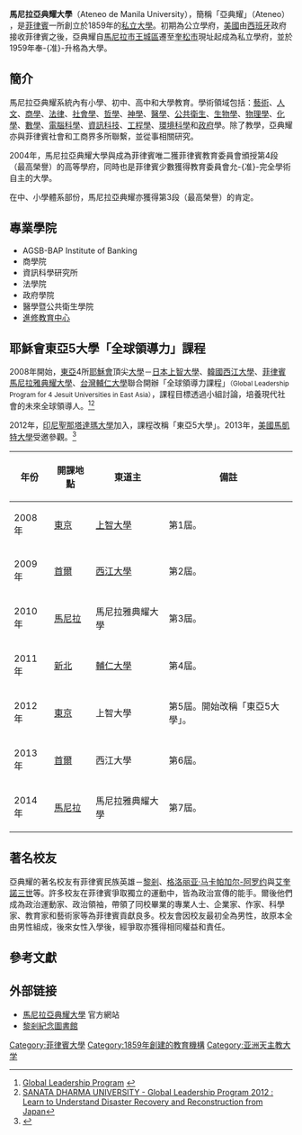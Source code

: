 {{Veil|time=2015-09-12T06:27:35+00:00}}
{{Infobox University
|native_name    = Pamantasang Ateneo de Manila
|name           = 馬尼拉亞典耀大學
|latin_name     = Universitas Athenaea Manilensis
|former_names   = Escuela Municipal de Manila（1859-1865）；<br />Ateneo Municipal de Manila（1865-1901）；<br />Ateneo de Manila（1901-至今）
|image_name     = Ateneo de Manila skyline 4.jpg
|motto          = ''Lux in Domino'' ([[拉丁文|拉丁文]])
|mottoeng       = Light in the Lord 
|established    = 10 December 1859
|type           = [[私立大學|私立]][[羅馬天主教|羅馬天主教]][[耶穌會|耶穌會]]
|president      = {{le|Bienvenido Nebres}}
|city           = [[奎松市|奎松市]]
|state          = [[馬尼拉大都會|馬尼拉大都會]]
|country        = {{flagcountry|Philippines}}
|students       = 11,709
|undergrad      = 7,731
|postgrad       = 3,978 
|staff          = 1,103
|campus         = 1.2 km²（羅耀拉高原校區）,<br />5,000 m²（洛克威爾校區-亞典耀專業學院） 
|colors         = 藍與白{{color box|#120a8f}}{{color box|white}}
|free_label     = 校歌
|free           = {{le|A Song for Mary|Culture and traditions of the Ateneo de Manila#A Song for Mary}}
|mascot         = {{le|Culture and traditions of the Ateneo de Manila|Culture and traditions of the Ateneo de Manila|Blue Eagle}}
|nickname       = {{link-en|亞典耀藍鷹|Ateneo Blue Eagles}}
|fightsong      = ''Blue Eagle, the King''
|affiliations   = [[亞洲基督教大學協會|ACUCA]]、東南亞與東亞天主教學院暨大學協會、[[东盟大学联盟|AUN]]、Jesuit Conference for East Asia & Oceania、菲律賓大學體育協會、[[和平大學|和平大學聯盟]]等 
|website        = [http://www.ateneo.edu www.ateneo.edu]
|logo           = 
}}

'''馬尼拉亞典耀大學'''（Ateneo de Manila University），簡稱「亞典耀」（Ateneo） ，是[[菲律賓|菲律賓]]一所創立於1859年的[[私立大學|私立大學]]。初期為公立學府，[[美國|美國]]由[[西班牙|西班牙]]政府接收菲律賓之後，亞典耀自[[馬尼拉市|馬尼拉市]][[王城區|王城區]]遷至[[奎松市|奎松市]]現址起成為私立學府，並於1959年奉-{准}-升格為大學。
<!--Its main campus in [[Quezon_City#Loyola_Heights|Loyola Heights]], [[Quezon_City|Quezon City]], [[Metro_Manila|Metro Manila]] is home to the university's [[Loyola_Schools|college and graduate school]] units, as well as its high school and grade school. Two other campuses, in [[Rockwell_Center|Rockwell Center]] and Salcedo Village, both in [[Makati_City|Makati City]], house the university's professional schools of [[Ateneo_Graduate_School_of_Business|business]], [[Ateneo_Law_School|law]], and [[Ateneo_School_of_Government|government]]. A fourth facility in the Don Eugenio López, Sr. Medical Complex in Ortigas Center, [[Pasig_City|Pasig City]] houses its school of [[Ateneo_School_of_Medicine_and_Public_Health|medicine and public health]].-->

== 簡介 ==
馬尼拉亞典耀系統內有小學、初中、高中和大學教育。學術領域包括：[[藝術|藝術]]、[[人文|人文]]、[[商學|商學]]、[[法律|法律]]、[[社會學|社會學]]、[[哲學|哲學]]、[[神學|神學]]、[[醫學|醫學]]、[[公共衛生|公共衛生]]、[[生物學|生物學]]、[[物理學|物理學]]、[[化學|化學]]、[[數學|數學]]、[[電腦科學|電腦科學]]、[[資訊科技|資訊科技]]、[[工程學|工程學]]、[[環境科學|環境科學]]和[[政府|政府]]學。除了教學，亞典耀亦與菲律賓社會和工商界多所聯繫，並從事相關研究。

2004年，馬尼拉亞典耀大學與{{link-en|德拉薩大學|De La Salle University}}成為菲律賓唯二獲菲律賓教育委員會頒授{{link-en|菲律賓教育獎章|Education in the Philippines#Accreditation}}第4段（最高榮譽）的高等學府，同時也是菲律賓少數獲得教育委員會允-{准}-完全學術自主的大學。

在中、小學體系部份，馬尼拉亞典耀亦獲得第3段（最高榮譽）的肯定。

== 專業學院 ==
<!--
The Ateneo Professional Schools (APS) is the main professional education division of Ateneo de Manila. The Professional Schools offer degrees such as [[Master_of_Business_Administration|Master of Business Administration]] and [[Master_of_Arts_(postgraduate)|Master of Arts]], and the Law School confers the [[Juris_Doctor|Juris Doctor]] (JD) degree in lieu of the [[Bachelor_of_Laws|Bachelor of Laws]] (LLB) degree. The Ateneo School of Medicine and Public Health, which opened in 2007, offers an integrated [[Doctor_of_Medicine|Doctor of Medicine]] and [[Master_of_Business_Administration|Master of Business Administration]] program.<ref name="pol">[http://www.ateneo.edu/index.php?p=669 ASMPH Program of Learning]. Retrieved 15 November 2008.</ref> The Professional Schools also confer certificates for short courses.<ref name="awebaps1">{{cite web|url=http://www.ateneo.edu/index.php?p=18 |title=The Ateneo Professional Schools |publisher=Ateneo.edu |date= |accessdate=2009-05-26}}</ref>-->

*AGSB-BAP Institute of Banking
*商學院
*資訊科學研究所
*法學院
*政府學院
*醫學暨公共衛生學院
*[http://cce.ateneo.edu 進修教育中心]

==耶穌會東亞5大學「全球領導力」課程==
2008年開始，[[東亞|東亞]]4所[[耶穌會|耶穌會]]頂尖[[大學|大學]]－[[日本|日本]][[上智大學|上智大學]]、[[韓國|韓國]][[西江大學|西江大學]]、[[菲律賓|菲律賓]][[馬尼拉雅典耀大學|馬尼拉雅典耀大學]]、[[台灣|台灣]][[輔仁大學|輔仁大學]]聯合開辦「全球領導力課程」<small>（Global Leadership Program for 4 Jesuit Universities in East Asia）</small>，課程目標透過小組討論，培養現代社會的未來全球領導人。<ref>[http://hompi.sogang.ac.kr/2009glp/2009glp_f_1_1.html Global Leadership Program] {{webarchive|url=https://web.archive.org/web/20131226210656/http://hompi.sogang.ac.kr/2009glp/2009glp_f_1_1.html |date=2013-12-26 }}</ref><ref>[http://www.usd.ac.id/en/io_diary.php?noid=16&offset=0 SANATA DHARMA UNIVERSITY - Global Leadership Program 2012 : Learn to Understand Disaster Recovery and Reconstruction from Japan]</ref>

2012年，[[印尼|印尼]][[聖那塔達瑪大學|聖那塔達瑪大學]]加入，課程改稱「東亞5大學」。2013年，[[美國|美國]][[馬凱特大學|馬凱特大學]]受邀參觀。<ref>{{cite web |url=http://www.sophia.ac.jp/jpn/content/download/26245/251990/file/GLP2013youkou.pdf |title=存档副本 |accessdate=2013-09-07 |deadurl=yes |archiveurl=https://web.archive.org/web/20131227020024/http://www.sophia.ac.jp/jpn/content/download/26245/251990/file/GLP2013youkou.pdf |archivedate=2013-12-27 }}</ref>
{{HideF}}
{{HideH|歷屆年表}}
{| class="wikitable sortable"
|-
! 年份!! 開課地點!! 東道主!! 備註
|- align=center
| 2008年
| {{JPN}}[[東京|東京]]
| [[上智大學|上智大學]]
| 第1屆。
|- align=center
| 2009年
| {{KOR}}[[首爾|首爾]]
| [[西江大學|西江大學]]
| 第2屆。
|- align=center
| 2010年
| {{PHI}}[[馬尼拉|馬尼拉]]
| 馬尼拉雅典耀大學
| 第3屆。
|- align=center
| 2011年
| {{TWN}}[[新北市|新北]]
| [[輔仁大學|輔仁大學]]
| 第4屆。
|- align=center
| 2012年
| {{JPN}}[[東京|東京]]
| 上智大學
| 第5屆。開始改稱「東亞5大學」。
|- align=center
| 2013年
| {{KOR}}[[首爾|首爾]]
| 西江大學
| 第6屆。
|- align=center
| 2014年
| {{PHI}}[[馬尼拉|馬尼拉]]
| 馬尼拉雅典耀大學
| 第7屆。
|}
{{HideF}}

== 著名校友 ==
亞典耀的著名校友有菲律賓民族英雄－[[黎剎|黎剎]]、[[格洛丽亚·马卡帕加尔-阿罗约|格洛丽亚·马卡帕加尔-阿罗约]]與[[艾奎諾三世|艾奎諾三世]]等。許多校友在菲律賓爭取獨立的運動中，皆為政治宣傳的能手。爾後他們成為政治運動家、政治領袖，帶領了同校畢業的專業人士、企業家、作家、科學家、教育家和藝術家等為菲律賓貢獻良多。校友會因校友最初全為男性，故原本全由男性組成，後來女性入學後，經爭取亦獲得相同權益和責任。

== 參考文獻 ==
{{reflist|2}}

== 外部链接 ==
* [https://web.archive.org/web/20150206235059/http://ateneo.edu/ 馬尼拉亞典耀大學] 官方網站
* [http://rizal.lib.admu.edu.ph 黎剎紀念圖書館]

{{coord|14.662315|121.052513|display=title}}
{{耶穌會東亞4大學全球領導力課程}}
{{亞洲基督教大學協會}}
{{ASEAN University Network}}

{{Authority control}}
[[Category:菲律賓大學|Category:菲律賓大學]]
[[Category:1859年創建的教育機構|Category:1859年創建的教育機構]]
[[Category:亚洲天主教大学|Category:亚洲天主教大学]]